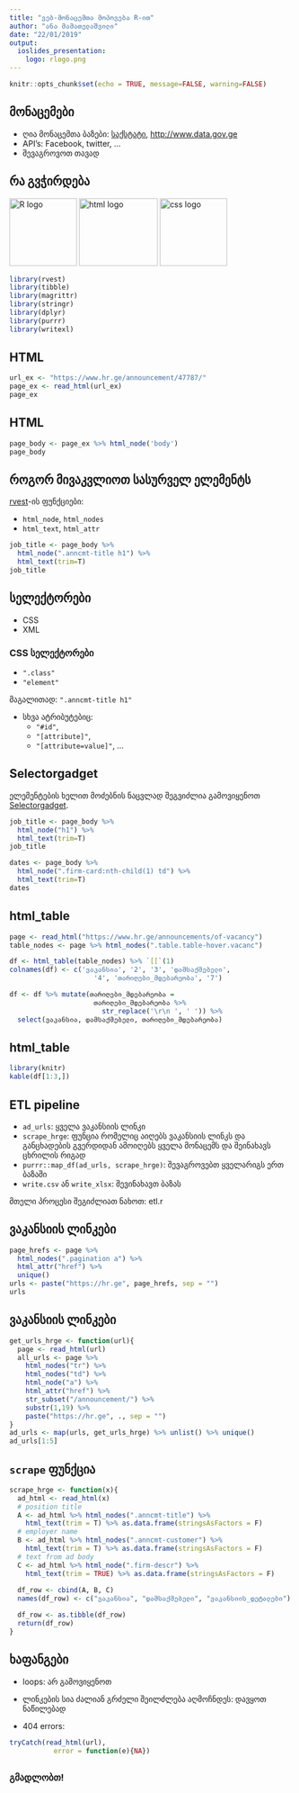 ```yaml
---
title: "ვებ-მონაცემთა მოპოვება R-ით"
author: "ანა მამათელაშვილი"
date: "22/01/2019"
output: 
  ioslides_presentation:
    logo: rlogo.png
---
```


```r
knitr::opts_chunk$set(echo = TRUE, message=FALSE, warning=FALSE)
```

## მონაცემები

- ღია მონაცემთა ბაზები: [საქსტატი](http://www.geostat.ge), <http://www.data.gov.ge>
- API's: Facebook, twitter, ...
- შევაგროვოთ თავად

## რა გვჭირდება

<img src="rlogo.png" alt="R logo" style="width:120px;height:120px;">
<img src="html.png" alt="html logo" style="width:140px;height:120px;">
<img src="css.png" alt="css logo" style="width:120px;height:120px;">


```r
library(rvest)
library(tibble)
library(magrittr)
library(stringr)
library(dplyr)
library(purrr)
library(writexl)
```

## HTML

```r
url_ex <- "https://www.hr.ge/announcement/47787/"
page_ex <- read_html(url_ex) 
page_ex
```
## HTML

```r
page_body <- page_ex %>% html_node('body')
page_body
```

## როგორ მივაკვლიოთ სასურველ ელემენტს

[rvest](https://cran.r-project.org/web/packages/rvest/rvest.pdf)-ის ფუნქციები:

 - `html_node`, `html_nodes`
 - `html_text`, `html_attr`
 
 
```r
job_title <- page_body %>% 
  html_node(".anncmt-title h1") %>% 
  html_text(trim=T)
job_title
```

## სელექტორები

- CSS
- XML

### CSS სელექტორები

- `".class"`
- `"element"`

მაგალითად: `".anncmt-title h1"`

- სხვა ატრიბუტებიც:
  - `"#id"`, 
  - `"[attribute]"`, 
  - `"[attribute=value]"`, ...

## Selectorgadget

ელემენტების ხელით მოძებნის ნაცვლად შეგვიძლია გამოვიყენოთ [Selectorgadget](https://cran.r-project.org/web/packages/rvest/vignettes/selectorgadget.html).

```r
job_title <- page_body %>% 
  html_node("h1") %>% 
  html_text(trim=T)
job_title
```

```r
dates <- page_body %>% 
  html_node(".firm-card:nth-child(1) td") %>% 
  html_text(trim=T)
dates
```


## html_table

```r
page <- read_html("https://www.hr.ge/announcements/of-vacancy")
table_nodes <- page %>% html_nodes(".table.table-hover.vacanc") 

df <- html_table(table_nodes) %>% `[[`(1) 
colnames(df) <- c('ვაკანსია', '2', '3', 'დამსაქმებელი',
                     '4', 'თარიღები_მდებარეობა', '7')

df <- df %>% mutate(თარიღები_მდებარეობა = 
                     თარიღები_მდებარეობა %>% 
                       str_replace('\r\n ', ' ')) %>%
  select(ვაკანსია, დამსაქმებელი, თარიღები_მდებარეობა) 
```

## html_table
```r
library(knitr)
kable(df[1:3,])
```

## ETL pipeline

- `ad_urls`: ყველა ვაკანსიის ლინკი
- `scrape_hrge`: ფუნცია რომელიც აიღებს ვაკანსიის ლინკს და განცხადების გვერდიდან ამოიღებს ყველა მონაცემს და შეინახავს ცხრილის რიგად
- `purrr::map_df(ad_urls, scrape_hrge)`: შევაგროვებთ ყველარიგს ერთ ბაზაში
- `write.csv` ან `write_xlsx`: შევინახავთ ბაზას

მთელი პროცესი შეგიძლიათ ნახოთ: etl.r



## ვაკანსიის ლინკები

```r
page_hrefs <- page %>% 
  html_nodes(".pagination a") %>% 
  html_attr("href") %>% 
  unique()
urls <- paste("https://hr.ge", page_hrefs, sep = "")
urls
```

## ვაკანსიის ლინკები
```r
get_urls_hrge <- function(url){
  page <- read_html(url)
  all_urls <- page %>% 
    html_nodes("tr") %>%  
    html_nodes("td") %>% 
    html_node("a") %>% 
    html_attr("href") %>% 
    str_subset("/announcement/") %>% 
    substr(1,19) %>% 
    paste("https://hr.ge", ., sep = "") 
}
ad_urls <- map(urls, get_urls_hrge) %>% unlist() %>% unique()
ad_urls[1:5]
```

## `scrape` ფუნქცია

```r
scrape_hrge <- function(x){
  ad_html <- read_html(x)
  # position title
  A <- ad_html %>% html_nodes(".anncmt-title") %>% 
    html_text(trim = T) %>% as.data.frame(stringsAsFactors = F)
  # employer name
  B <- ad_html %>% html_nodes(".anncmt-customer") %>% 
    html_text(trim = T) %>% as.data.frame(stringsAsFactors = F)
  # text from ad body 
  C <- ad_html %>% html_node(".firm-descr") %>% 
    html_text(trim = TRUE) %>% as.data.frame(stringsAsFactors = F)
  
  df_row <- cbind(A, B, C)
  names(df_row) <- c("ვაკანსია", "დამსაქმებელი", "ვაკანსიის_დეტალები")

  df_row <- as.tibble(df_row)
  return(df_row)  
}
```



## ხაფანგები

- loops: არ გამოვიყენოთ
           
- ლინკების სია ძალიან გრძელი შეილძლება აღმოჩნდეს: დავყოთ ნაწილებად

- 404 errors:

```r
tryCatch(read_html(url), 
           error = function(e){NA})
```


## {.flexbox .vcenter}

<div class="centered">
### გმადლობთ! 
</div>
